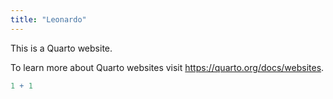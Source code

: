 ```yaml
---
title: "Leonardo"
---
```


This is a Quarto website.

To learn more about Quarto websites visit <https://quarto.org/docs/websites>.

```r
1 + 1
```
